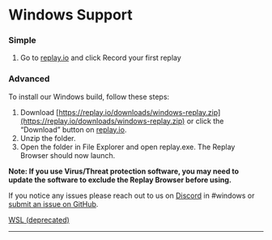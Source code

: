 # Windows Support

### Simple

1. Go to [replay.io](http://replay.io) and click Record your first replay

### Advanced

To install our Windows build, follow these steps:

1. Download [https://replay.io/downloads/windows-replay.zip](https://replay.io/downloads/windows-replay.zip) or click the “Download” button on [replay.io](https://replay.io).
2. Unzip the folder.
3. Open the folder in File Explorer and open replay.exe. The Replay Browser should now launch.

**Note: If you use Virus/Threat protection software, you may need to update the software to exclude the Replay Browser before using.**

If you notice any issues please reach out to us on [Discord](http://replay.io/discord) in #windows or [submit an issue on GitHub](https://github.com/replayio/gecko-dev/issues).

[WSL (deprecated)](/resources/get-help/windows-support/wsl-deprecated)

---